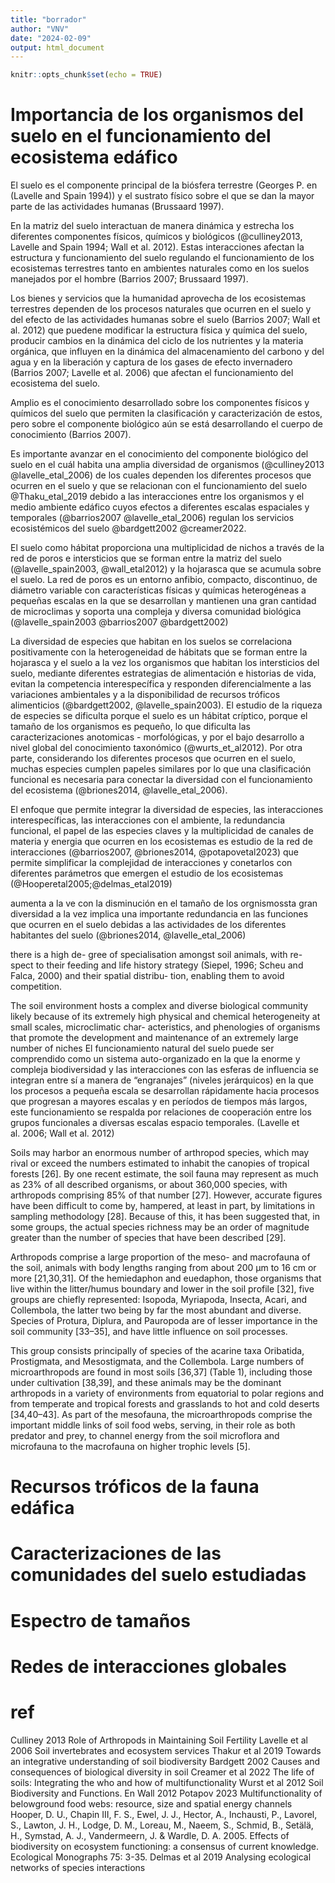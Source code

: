 ```yaml
---
title: "borrador"
author: "VNV"
date: "2024-02-09"
output: html_document
---
```


```r
knitr::opts_chunk$set(echo = TRUE)
```

# Importancia de los organismos del suelo en el funcionamiento del ecosistema edáfico

El suelo es el componente principal de la biósfera terrestre (Georges P. en (Lavelle and Spain 1994))
y el sustrato físico sobre el que se dan la mayor parte de las actividades humanas (Brussaard 1997).

En la matriz del suelo interactuan de manera dinámica y estrecha los diferentes componentes físicos,
químicos y biológicos (@culliney2013, Lavelle and Spain 1994; Wall et al. 2012). Estas interacciones
afectan la estructura y funcionamiento del suelo regulando el funcionamiento de los ecosistemas
terrestres tanto en ambientes naturales como en los suelos manejados por el hombre (Barrios 2007; Brussaard 1997).

Los bienes y servicios que la humanidad aprovecha de los ecosistemas terrestres dependen de los
procesos naturales que ocurren en el suelo y del efecto de las actividades humanas sobre el suelo 
(Barrios 2007; Wall et al. 2012) que puedene modificar la estructura física y química del
suelo, producir cambios en la dinámica del ciclo de los nutrientes y la materia orgánica, 
que influyen en la dinámica del almacenamiento del carbono y del agua y en la liberación y captura de
los gases de efecto invernadero (Barrios 2007; Lavelle et al. 2006) que afectan el funcionamiento del ecosistema del suelo.

Amplio es el conocimiento desarrollado sobre los componentes físicos y químicos del suelo que
permiten la clasificación y caracterización de estos, pero sobre el componente biológico aún se está
desarrollando el cuerpo de conocimiento (Barrios 2007). 

Es importante avanzar en el conocimiento del componente biológico del suelo en el cuál habita una
amplia diversidad de organismos (@culliney2013 @lavelle_etal_2006) de los cuales dependen los
diferentes procesos que ocurren en el suelo y que se relacionan con el funcionamiento del suelo
@Thaku_etal_2019 debido a las interacciones entre los organismos y el medio ambiente edáfico cuyos
efectos a diferentes escalas espaciales y temporales (@barrios2007 @lavelle_etal_2006) regulan
los servicios ecosistémicos del suelo @bardgett2002 @creamer2022.

El suelo como hábitat proporciona una multiplicidad de nichos a través de la red de poros e
intersticios que se forman entre la matriz del suelo (@lavelle_spain2003, @wall_etal2012) y la hojarasca que se acumula sobre el
suelo. La red de poros es un entorno anfibio, compacto, discontinuo, de diámetro variable con características físicas
y químicas heterogéneas a pequeñas escalas en la que se desarrollan y mantienen una gran cantidad de
microclimas y soporta una compleja y diversa comunidad biológica (@lavelle_spain2003 @barrios2007 @bardgett2002)

La diversidad de especies que habitan en los suelos se correlaciona positivamente con la heterogeneidad de hábitats que se forman
entre la hojarasca y el suelo a la vez los organismos que habitan los intersticios del suelo, mediante diferentes estrategias de
alimentación e historias de vida,  evitan la competencia interespecífica y responden diferencialmente a las variaciones
ambientales y a la disponibilidad de recursos tróficos alimenticios (@bardgett2002, @lavelle_spain2003). El estudio de la riqueza
de especies se dificulta porque el suelo es un hábitat críptico, porque el tamaño de los organismos es pequeño, lo que
dificulta las caracterizaciones anotomicas - morfológicas, y por el bajo desarrollo a nivel global del conocimiento taxonómico
(@wurts_et_al2012). Por otra parte, considerando los diferentes procesos que ocurren en el suelo, muchas especies cumplen papeles
similares por lo que una clasificación funcional es necesaria para conectar la diversidad con el funcionamiento del ecosistema
(@briones2014, @lavelle_etal_2006). 

El enfoque que permite integrar la diversidad de especies, las interacciones interespecíficas, las interacciones con el ambiente,
la redundancia funcional, el papel de las especies claves y la multiplicidad de canales de materia y energia que ocurren en los
ecosistemas es estudio de la red de interacciones (@barrios2007, @briones2014, @potapovetal2023) que permite simplificar 
la complejidad de interacciones y conetarlos con diferentes parámetros que emergen el estudio de los ecosistemas
(@Hooperetal2005;@delmas_etal2019)

aumenta a la ve con la disminución en el tamaño de los orgnismossta gran
diversidad a la vez implica una importante redundancia en las funciones que ocurren en el suelo debidas a las actividades de los
diferentes habitantes del suelo (@briones2014, @lavelle_etal_2006) 

there is a high de-
gree of specialisation amongst soil animals, with re-
spect to their feeding and life history strategy (Siepel,
1996; Scheu and Falca, 2000) and their spatial distribu-
tion, enabling them to avoid competition. 

<!-- (Lavelle cap 1 en Wall) (Wall et al. 2012), a gran escala, en el suelo se pueden reconocen esferas de influencias (Brussaard 1997; Wall et al. 2012) en las que se establecen relaciones con las que la comunidad edáfica: la red de poros del suelo (porósfera), con la rizósfera, la hojarasca y materia orgánica del suelo (detristósfera) y canales construidos por bioturbación (drilidrósfera, termitósfera, etc.) (Lavelle 1996; Lavelle and Spain 1994). -->

The soil environment hosts a complex and diverse biological
community likely because of its extremely high physical and
chemical heterogeneity at small scales, microclimatic char-
acteristics, and phenologies of organisms that promote the
development and maintenance of an extremely large number
of niches
El funcionamiento natural del suelo puede ser comprendido como un sistema auto-organizado en la que la enorme y compleja biodiversidad y las interacciones con las esferas de influencia se integran entre sí a manera de “engranajes” (niveles jerárquicos) en la que los procesos a pequeña escala se desarrollan rápidamente hacia procesos que progresan a mayores escalas y en períodos de tiempos más largos, este funcionamiento se respalda por relaciones de cooperación entre los grupos funcionales a diversas escalas espacio temporales. (Lavelle et al. 2006; Wall et al. 2012)

Soils may harbor an enormous number of arthropod species, which may rival or exceed the numbers
estimated to inhabit the canopies of tropical forests [26]. By one recent estimate, the soil fauna may
represent as much as 23% of all described organisms, or about 360,000 species, with arthropods
comprising 85% of that number [27]. However, accurate figures have been difficult to come by,
hampered, at least in part, by limitations in sampling methodology [28]. Because of this, it has been
suggested that, in some groups, the actual species richness may be an order of magnitude greater than
the number of species that have been described [29].

Arthropods comprise a large proportion of the meso- and macrofauna of the soil, animals with body
lengths ranging from about 200 μm to 16 cm or more [21,30,31]. Of the hemiedaphon and euedaphon,
those organisms that live within the litter/humus boundary and lower in the soil profile [32], five
groups are chiefly represented: Isopoda, Myriapoda, Insecta, Acari, and Collembola, the latter two
being by far the most abundant and diverse. Species of Protura, Diplura, and Pauropoda are of lesser
importance in the soil community [33–35], and have little influence on soil processes.

This group consists principally of species of the acarine taxa Oribatida, Prostigmata, and
Mesostigmata, and the Collembola. Large numbers of microarthropods are found in most soils [36,37]
(Table 1), including those under cultivation [38,39], and these animals may be the dominant arthropods
in a variety of environments from equatorial to polar regions and from temperate and tropical forests
and grasslands to hot and cold deserts [34,40–43]. As part of the mesofauna, the microarthropods
comprise the important middle links of soil food webs, serving, in their role as both predator and prey,
to channel energy from the soil microflora and microfauna to the macrofauna on higher trophic
levels [5].




# Recursos tróficos de la fauna edáfica

# Caracterizaciones de las comunidades del suelo estudiadas

# Espectro de tamaños 

# Redes de interacciones globales

# ref
Culliney 2013 Role of Arthropods in Maintaining Soil Fertility
Lavelle et al 2006 Soil invertebrates and ecosystem services
Thakur et al 2019 Towards an integrative understanding of soil biodiversity
Bardgett 2002 Causes and consequences of biological diversity in soil
Creamer et al 2022 The life of soils: Integrating the who and how of multifunctionality
Wurst et al 2012 Soil Biodiversity and Functions. En Wall 2012 
Potapov 2023 Multifunctionality of belowground food webs: resource, size and spatial energy channels
Hooper, D. U., Chapin III, F. S., Ewel, J. J., Hector, A., Inchausti, P., Lavorel, S., Lawton, J. H., Lodge, D. M., Loreau, M., Naeem, S., Schmid, B., Setälä, H., Symstad, A. J., Vandermeern, J. & Wardle, D. A. 2005. Effects of biodiversity on ecosystem functioning: a consensus of current knowledge. Ecological Monographs 75: 3-35.
Delmas et al 2019 Analysing ecological networks of species interactions
